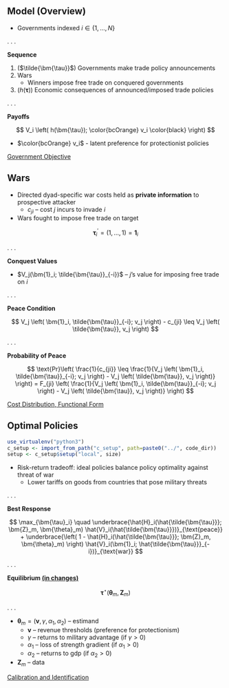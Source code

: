 ## Model (Overview) {id="model_overview"}

- Governments indexed $i \in \left\{ 1, ..., N \right\}$

. . .

**Sequence**

1. ($\tilde{\bm{\tau}}$) Governments make trade policy announcements
2. Wars
    + Winners impose free trade on conquered governments
3. ($h(\bm{\tau})$) Economic consequences of announced/imposed trade policies

. . . 

**Payoffs**

$$
V_i \left( h(\bm{\tau}); \color{bcOrange} v_i \color{black} \right)
$$

- $\color{bcOrange} v_i$ - latent preference for protectionist policies

<a href="#/gov_objective">Government Objective</a>

## Wars {id="wars"}

- Directed dyad-specific war costs held as **private information** to prospective attacker
	+ $c_{ji}$ -- cost $j$ incurs to invade $i$
- Wars fought to impose free trade on target

$$
\bm{\tau}_i^\prime = \left( 1, \dots, 1 \right) = \bm{1}_i
$$

. . .

**Conquest Values**

- $V_j(\bm{1}_i; \tilde{\bm{\tau}}_{-i})$ -- $j$'s value for imposing free trade on $i$

. . .

**Peace Condition**

$$
V_j \left( \bm{1}_i, \tilde{\bm{\tau}}_{-i}; v_j \right) - c_{ji} \leq V_j \left( \tilde{\bm{\tau}}, v_j \right)
$$

. . .

**Probability of Peace**

$$
\text{Pr}\left( \frac{1}{c_{ji}} \leq \frac{1}{V_j \left( \bm{1}_i, \tilde{\bm{\tau}}_{-i}; v_j \right) - V_j \left( \tilde{\bm{\tau}}, v_j \right)} \right) = F_{ji} \left( \frac{1}{V_j \left( \bm{1}_i, \tilde{\bm{\tau}}_{-i}; v_j \right) - V_j \left( \tilde{\bm{\tau}}, v_j \right)} \right)
$$

<a href="#/wars_ii">Cost Distribution, Functional Form</a>

## Optimal Policies {id="tau_star"}

```r

use_virtualenv("python3")
c_setup <- import_from_path("c_setup", path=paste0("../", code_dir))
setup <- c_setup$setup("local", size)

```

- Risk-return tradeoff: ideal policies balance policy optimality against threat of war
	+ Lower tariffs on goods from countries that pose military threats

. . .

**Best Response**

$$
\max_{\bm{\tau}_i} \quad \underbrace{\hat{H}_i(\hat{\tilde{\bm{\tau}}}; \bm{Z}_m, \bm{\theta}_m) \hat{V}_i(\hat{\tilde{\bm{\tau}}})}_{\text{peace}} + \underbrace{\left( 1 - \hat{H}_i(\hat{\tilde{\bm{\tau}}}; \bm{Z}_m, \bm{\theta}_m) \right) \hat{V}_i(\bm{1}_i; \hat{\tilde{\bm{\tau}}}_{-i})}_{\text{war}}
$$

. . .

**Equilibrium <a href="#/policy_hats">(in changes)</a>**

$$
\bm{\tau}^\star(\bm{\theta}_m, \bm{Z}_m)
$$

. . .

- $\bm{\theta}_m = \left( \bm{v}, \gamma, \alpha_1, \alpha_2 \right)$ -- estimand
	+ $\bm{v}$ -- revenue thresholds (preference for protectionism)
	+ $\gamma$ -- returns to military advantage (if $\gamma > 0$) 
	+ $\alpha_1$ -- loss of strength gradient (if $\alpha_1 > 0$)
	+ $\alpha_2$ -- returns to gdp (if $\alpha_2 > 0$)
- $\bm{Z}_m$ -- data


<a href="#/identification">Calibration and Identification</a>
